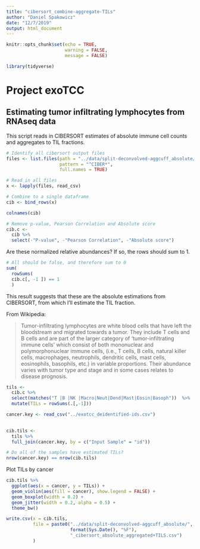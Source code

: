 ```yaml
---
title: "cibersort_combine-aggregate-TILs"
author: "Daniel Spakowicz"
date: "12/7/2019"
output: html_document
---
```


```r
knitr::opts_chunk$set(echo = TRUE,
                      warning = FALSE,
                      message = FALSE)

library(tidyverse)
```

# Project exoTCC
## Estimating tumor infiltrating lymphocytes from RNAseq data

This script reads in CIBERSORT estimates of absolute immune cell counts and aggregates to TIL fractions.

```r
# Identify all cibersort output files
files <- list.files(path = "../data/split-deconvolved-aggcuff_absolute/",
                    pattern = "^CIBER*",
                    full.names = TRUE)

# Read in all files
x <- lapply(files, read_csv)

# Combine to a single dataframe
cib <- bind_rows(x)

colnames(cib)

# Remove p-value, Pearson Correlation and Absolute score
cib.c <-
  cib %>%
  select(-"P-value", -"Pearson Correlation", -"Absolute score")
```

Are these normalized relative abundances? If so, the rows should sum to 1.

```r
# All should be false, and therefore sum to 0
sum(
  rowSums(
  cib.c[, -1 ]) == 1
  )

```

This result suggests that these are the absolute estimations from CIBERSORT, from which I'll estimate the TIL fraction.

From Wikipedia:

>Tumor-infiltrating lymphocytes are white blood cells that have left the bloodstream and migrated towards a tumor. They include T cells and B cells and are part of the larger category of ‘tumor-infiltrating immune cells’ which consist of both mononuclear and polymorphonuclear immune cells, (i.e., T cells, B cells, natural killer cells, macrophages, neutrophils, dendritic cells, mast cells, eosinophils, basophils, etc.) in variable proportions. Their abundance varies with tumor type and stage and in some cases relates to disease prognosis.

```r
tils <- 
  cib.c %>%
  select(matches("T |B |NK |Macro|Neut|Dend|Mast|Eosin|Basoph"))  %>%
  mutate(TILs = rowSums(.[,-1]))
```

```r
cancer.key <- read_csv("../exotcc_deidentified-ids.csv")
  

cib.tils <- 
  tils %>%
  full_join(cancer.key, by = c("Input Sample" = "id"))

# Do all of the samples have estimated TILs?
nrow(cancer.key) == nrow(cib.tils)
```

Plot TILs by cancer

```r
cib.tils %>%
  ggplot(aes(x = cancer, y = TILs)) +
  geom_violin(aes(fill = cancer), show.legend = FALSE) +
  geom_boxplot(width = 0.2) +
  geom_jitter(width = 0.2, alpha = 0.5) +
  theme_bw()
```

```r
write.csv(x = cib.tils,
          file = paste0("../data/split-deconvolved-aggcuff_absolute/",
                        format(Sys.Date(), "%F"), 
                        "_cibersort_absolute_aggregated+TILS.csv")
          )
```

